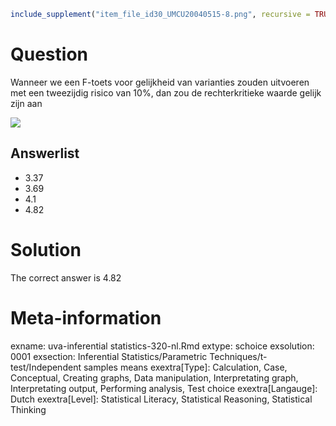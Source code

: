 ```{r, echo = FALSE, results = "hide"}
include_supplement("item_file_id30_UMCU20040515-8.png", recursive = TRUE)
```
Question
========

Wanneer we een F-toets voor gelijkheid van varianties zouden uitvoeren met een tweezijdig risico van 10%, dan zou de rechterkritieke waarde gelijk zijn aan 


 ![](item_file_id30_UMCU20040515-8.png)

Answerlist
----------
* 3.37
* 3.69
* 4.1
* 4.82

Solution
========

The correct answer is  4.82 

Meta-information
================
exname: uva-inferential statistics-320-nl.Rmd 
extype: schoice 
exsolution: 0001 
exsection: Inferential Statistics/Parametric Techniques/t-test/Independent samples means
exextra[Type]: Calculation, Case, Conceptual, Creating graphs, Data manipulation, Interpretating graph, Interpretating output, Performing analysis, Test choice 
exextra[Langauge]: Dutch 
exextra[Level]: Statistical Literacy, Statistical Reasoning, Statistical Thinking 
